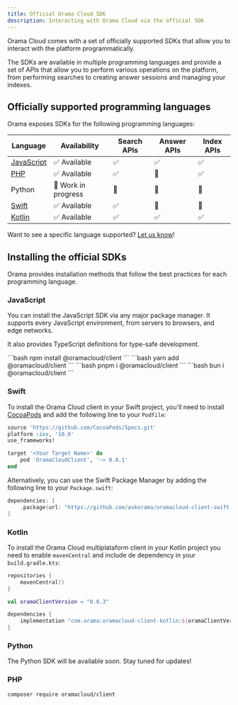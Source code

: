 ```yaml
---
title: Official Orama Cloud SDK
description: Interacting with Orama Cloud via the official SDK
---
```


Orama Cloud comes with a set of officially supported SDKs that allow you to interact with the platform programmatically.

The SDKs are available in multiple programming languages and provide a set of APIs that allow you to perform various operations on the platform, from performing searches to creating answer sessions and managing your indexes.

## Officially supported programming languages

Orama exposes SDKs for the following programming languages:

| Language                                                       | Availability        | Search APIs | Answer APIs | Index APIs |
|----------------------------------------------------------------|---------------------|-------------|-------------|------------|
| [JavaScript](https://github.com/askorama/oramacloud-client)    | ✅ Available        | ✅           | ✅          | ✅         |
| [PHP](https://github.com/askorama/oramacloud-client-php)       | ✅ Available        | ✅           | 🚧          | ✅         |
| Python                                                         | 🚧 Work in progress | 🚧           | 🚧          | 🚧         |
| [Swift](https://github.com/askorama/oramacloud-client-swift)   | ✅ Available        | ✅           | 🚧          | 🚧         |
| [Kotlin](https://github.com/askorama/oramacloud-client-kotlin) | ✅ Available        | ✅           | ✅          | ✅         |

Want to see a specific language supported? [Let us know](https://github.com/orgs/askorama/discussions/new?category=ideas)!

## Installing the official SDKs

Orama provides installation methods that follow the best practices for each programming language.

### JavaScript

You can install the JavaScript SDK via any major package manager. It supports every JavaScript environment, from servers to browsers, and edge networks.

It also provides TypeScript definitions for type-safe development.

<Tabs>
  <TabItem label='npm' icon='seti:npm'>
    ```bash
    npm install @oramacloud/client
    ```
  </TabItem>
  <TabItem label='yarn' icon='seti:yarn'>
    ```bash
    yarn add @oramacloud/client
    ```
  </TabItem>
  <TabItem label='pnpm' icon='pnpm'>
    ```bash
    pnpm i @oramacloud/client
    ```
  </TabItem>
  <TabItem label='bun' icon='bun'>
    ```bash
    bun i @oramacloud/client
    ```
  </TabItem>
</Tabs>

### Swift

To install the Orama Cloud client in your Swift project, you'll need to install [CocoaPods](https://cocoapods.org) and add the following line to your `Podfile`:

```ruby
source 'https://github.com/CocoaPods/Specs.git'
platform :ios, '10.0'
use_frameworks!

target '<Your Target Name>' do
    pod 'OramaCloudClient', '~> 0.0.1'
end
```

Alternatively, you can use the Swift Package Manager by adding the following line to your `Package.swift`:

```swift
dependencies: [
    .package(url: "https://github.com/askorama/oramacloud-client-swift.git", from: "0.0.1")
]
```

### Kotlin

To install the Orama Cloud multiplataform client in your Kotlin project you need to enable `mavenCentral` and include de dependency in your `build.gradle.kts`:

```kotlin
repositories {
    mavenCentral()
}

val oramaClientVersion = "0.0.3"

dependencies {
    implementation "com.orama:oramacloud-client-kotlin:${oramaClientVersion}"
}
```

### Python

The Python SDK will be available soon. Stay tuned for updates!

### PHP

```sh
composer require oramacloud/client
```